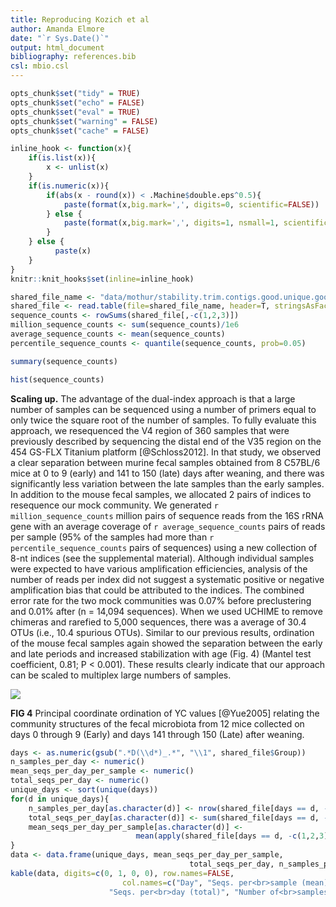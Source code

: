 ```yaml
---
title: Reproducing Kozich et al
author: Amanda Elmore
date: "`r Sys.Date()`"
output: html_document
bibliography: references.bib
csl: mbio.csl
---
```


```r
opts_chunk$set("tidy" = TRUE)
opts_chunk$set("echo" = FALSE)
opts_chunk$set("eval" = TRUE)
opts_chunk$set("warning" = FALSE)
opts_chunk$set("cache" = FALSE)

inline_hook <- function(x){
    if(is.list(x)){
        x <- unlist(x)
    }
    if(is.numeric(x)){
        if(abs(x - round(x)) < .Machine$double.eps^0.5){
            paste(format(x,big.mark=',', digits=0, scientific=FALSE))
        } else {
            paste(format(x,big.mark=',', digits=1, nsmall=1, scientific=FALSE))
        }
    } else {
          paste(x)
    }
}
knitr::knit_hooks$set(inline=inline_hook)
```

```r
shared_file_name <- "data/mothur/stability.trim.contigs.good.unique.good.filter.unique.precluster.pick.pick.pick.opti_mcc.shared"
shared_file <- read.table(file=shared_file_name, header=T, stringsAsFactors=F)
sequence_counts <- rowSums(shared_file[,-c(1,2,3)])
million_sequence_counts <- sum(sequence_counts)/1e6
average_sequence_counts <- mean(sequence_counts)
percentile_sequence_counts <- quantile(sequence_counts, prob=0.05)
```


```r
summary(sequence_counts)

```

```r
hist(sequence_counts)
```

**Scaling up.** The advantage of the dual-index approach is that a large
number of samples can be sequenced using a number of primers equal to only
twice the square root of the number of samples. To fully evaluate this
approach, we resequenced the V4 region of 360 samples that were previously
described by sequencing the distal end of the V35 region on the 454 GS-FLX
Titanium platform [@Schloss2012]. In that study, we observed a clear separation
between murine fecal samples obtained from 8 C57BL/6 mice at 0 to 9 (early)
and 141 to 150 (late) days after weaning, and there was significantly less
variation between the late samples than the early samples. In addition to
the mouse fecal samples, we allocated 2 pairs of indices to resequence our
mock community. We generated `r million_sequence_counts` million pairs of sequence reads from the
16S rRNA gene with an average coverage of `r average_sequence_counts` pairs of reads per sample
(95% of the samples had more than `r percentile_sequence_counts` pairs of sequences) using a new
collection of 8-nt indices (see the supplemental material). Although
individual samples were expected to have various amplification efficiencies,
analysis of the number of reads per index did not suggest a systematic
positive or negative amplification bias that could be attributed to the
indices. The combined error rate for the two mock communities was 0.07%
before preclustering and 0.01% after (n = 14,094 sequences). When we used
UCHIME to remove chimeras and rarefied to 5,000 sequences, there was a
average of 30.4 OTUs (i.e., 10.4 spurious OTUs). Similar to our previous
results, ordination of the mouse fecal samples again showed the separation
between the early and late periods and increased stabilization with age
(Fig. 4) (Mantel test coefficient, 0.81; P < 0.001). These results clearly
indicate that our approach can be scaled to multiplex large numbers of
samples.

![](../results/figures/nmds_figure.png) 


**FIG 4** Principal coordinate ordination of YC values [@Yue2005] relating the
community structures of the fecal microbiota from 12 mice collected on days
0 through 9 (Early) and days 141 through 150 (Late) after weaning.

```r
days <- as.numeric(gsub(".*D(\\d*)_.*", "\\1", shared_file$Group))
n_samples_per_day <- numeric()
mean_seqs_per_day_per_sample <- numeric()
total_seqs_per_day <- numeric()
unique_days <- sort(unique(days))
for(d in unique_days){
    n_samples_per_day[as.character(d)] <- nrow(shared_file[days == d, -c(1,2,3)])
    total_seqs_per_day[as.character(d)] <- sum(shared_file[days == d, -c(1,2,3)])
    mean_seqs_per_day_per_sample[as.character(d)] <-
                            mean(apply(shared_file[days == d, -c(1,2,3)], 1, sum), na.rm=T)
}
data <- data.frame(unique_days, mean_seqs_per_day_per_sample,
                                        total_seqs_per_day, n_samples_per_day)
kable(data, digits=c(0, 1, 0, 0), row.names=FALSE,
                         col.names=c("Day", "Seqs. per<br>sample (mean)",
                      "Seqs. per<br>day (total)", "Number of<br>samples"), align='c')
```
